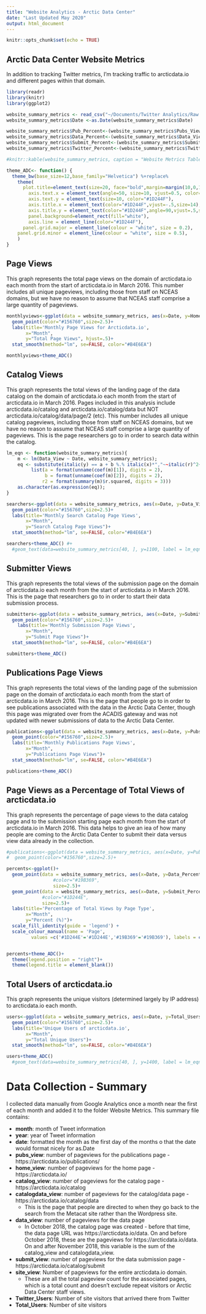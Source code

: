 ```yaml
---
title: "Website Analytics - Arctic Data Center"
date: "Last Updated May 2020"
output: html_document
---
```


```r
knitr::opts_chunk$set(echo = TRUE)
```

## Arctic Data Center Website Metrics

In addition to tracking Twitter metrics, I'm tracking traffic to arcticdata.io and different pages within that domain. 

```r
library(readr)
library(knitr)
library(ggplot2)

```

```r
website_summary_metrics <- read_csv("~/Documents/Twitter Analytics/Raw Data/website_summary_metrics.csv")
website_summary_metrics$Date <-as.Date(website_summary_metrics$Date) 

website_summary_metrics$Pub_Percent<-(website_summary_metrics$Pubs_View/website_summary_metrics$Site_View)*100
website_summary_metrics$Data_Percent<-(website_summary_metrics$Data_View/website_summary_metrics$Site_View)*100
website_summary_metrics$Submit_Percent<-(website_summary_metrics$Submit_View/website_summary_metrics$Site_View)*100
website_summary_metrics$Twitter_Percent<-(website_summary_metrics$Twitter_Users/website_summary_metrics$Total_Users)*100
```

```r
#knitr::kable(website_summary_metrics, caption = "Website Metrics Table")
```

```r
theme_ADC<- function() {
  theme_bw(base_size=12,base_family="Helvetica") %+replace%
    theme(
      plot.title=element_text(size=20, face="bold",margin=margin(10,0,10,0),color="#1D244F"),
        axis.text.x = element_text(angle=50, size=10, vjust=0.5, color="#1D244F"),
        axis.text.y = element_text(size=10, color="#1D244F"),
        axis.title.x = element_text(color="#1D244F",vjust=-.5,size=14),
        axis.title.y = element_text(color="#1D244F",angle=90,vjust=.5,size=14),
        panel.background=element_rect(fill="white"),
        axis.line = element_line(color="#1D244F"),
      panel.grid.major = element_line(colour = "white", size = 0.2), 
    panel.grid.minor = element_line(colour = "white", size = 0.5),
    )
}
```

## Page Views

This graph represents the total page views on the domain of arcticdata.io each month from the start of arcticdata.io in March 2016. This number includes all unique pageviews, including those from staff on NCEAS domains, but we have no reason to assume that NCEAS staff comprise a large quantity of pageviews. 

```r
monthlyviews<-ggplot(data = website_summary_metrics, aes(x=Date, y=Home_View)) +
  geom_point(color="#156760",size=2.5)+
  labs(title='Monthly Page Views for Arcticdata.io',
       x="Month",
       y="Total Page Views", hjust=.5)+
  stat_smooth(method="lm", se=FALSE, color="#B4E6EA")

monthlyviews+theme_ADC()
```

## Catalog Views

This graph represents the total views of the landing page of the data catalog on the domain of arcticdata.io each month from the start of arcticdata.io in March 2016. Pages included in this analysis include arcticdata.io/catalog and arcticdata.io/catalog/data but NOT arcticdata.io/catalog/data/page/2 (etc). This number includes all unique catalog pageviews, including those from staff on NCEAS domains, but we have no reason to assume that NCEAS staff comprise a large quantity of pageviews. This is the page researchers go to in order to search data within the catalog.

```r

lm_eqn <- function(website_summary_metrics){
    m <- lm(Data_View ~ Date, website_summary_metrics);
    eq <- substitute(italic(y) == a + b %.% italic(x)*","~~italic(r)^2~"="~r2, 
         list(a = format(unname(coef(m)[1]), digits = 2),
              b = format(unname(coef(m)[2]), digits = 2),
             r2 = format(summary(m)$r.squared, digits = 3)))
    as.character(as.expression(eq));
}

searchers<-ggplot(data = website_summary_metrics, aes(x=Date, y=Data_View)) +
  geom_point(color="#156760",size=2.5)+
  labs(title='Monthly Search Catalog Page Views',
       x="Month",
       y="Search Catalog Page Views")+
  stat_smooth(method="lm", se=FALSE, color="#B4E6EA")

searchers+theme_ADC() #+ 
  #geom_text(data=website_summary_metrics[40, ], y=1100, label = lm_eqn(website_summary_metrics), parse = TRUE)


```

## Submitter Views

This graph represents the total views of the submission page on the domain of arcticdata.io each month from the start of arcticdata.io in March 2016. This is the page that researchers go to in order to start their data submission process. 

```r
submitters<-ggplot(data = website_summary_metrics, aes(x=Date, y=Submit_View)) +
  geom_point(color="#156760",size=2.5)+
    labs(title='Monthly Submission Page Views',
       x="Month",
       y="Submit Page Views")+
  stat_smooth(method="lm", se=FALSE, color="#B4E6EA")

submitters+theme_ADC()
```

## Publications Page Views

This graph represents the total views of the landing page of the submission page on the domain of arcticdata.io each month from the start of arcticdata.io in March 2016. This is the page that people go to in order to see publications associated with the data in the Arctic Data Center, though this page was migrated over from the ACADIS gateway and was not updated with newer submissions of data to the Arctic Data Center.

```r
publications<-ggplot(data = website_summary_metrics, aes(x=Date, y=Pubs_View)) +
  geom_point(color="#156760",size=2.5)+
  labs(title='Monthly Publications Page Views',
       x="Month",
       y="Publications Page Views")+
  stat_smooth(method="lm", se=FALSE, color="#B4E6EA")

publications+theme_ADC()

```

## Page Views as a Percentage of Total Views of arcticdata.io

This graph represents the percentage of page views to the data catalog page and to the submission starting page each month from the start of arcticdata.io in March 2016. This data helps to give an iea of how many people are coming to the Arctic Data Center to submit their data versus view data already in the collection.

```r
#publications<-ggplot(data = website_summary_metrics, aes(x=Date, y=Pubs_View)) +
#  geom_point(color="#156760",size=2.5)+

percents<-ggplot()+
  geom_point(data = website_summary_metrics, aes(x=Date, y=Data_Percent, color='#19B369'),
                 #color="#19B369",
                 size=2.5)+
  geom_point(data = website_summary_metrics, aes(x=Date, y=Submit_Percent, color='#1D244E'),
             #color="#1D244E",
             size=2.5)+
  labs(title='Percentage of Total Views by Page Type',
       x="Month",
       y="Percent (%)")+
  scale_fill_identity(guide = 'legend') +
  scale_colour_manual(name = 'Page', 
         values =c('#1D244E'='#1D244E','#19B369'='#19B369'), labels = c('Catalog Page','Submission Page'))


percents+theme_ADC()+
  theme(legend.position = "right")+
  theme(legend.title = element_blank())

```

## Total Users of arcticdata.io

This graph represents the unique visitors (determined largely by IP address) to arcticdata.io each month.

```r

users<-ggplot(data = website_summary_metrics, aes(x=Date, y=Total_Users))+
  geom_point(color="#156760",size=2.5)+
  labs(title='Unique Users of arcticdata.io',
       x="Month",
       y="Total Unique Users")+
  stat_smooth(method="lm", se=FALSE, color="#B4E6EA")

users+theme_ADC()  
  #geom_text(data=website_summary_metrics[40, ], y=1400, label = lm_eqn(website_summary_metrics), parse = TRUE)

```

# Data Collection - Summary

I collected data manually from Google Analytics once a month near the first of each month and added it to the folder Website Metrics. This summary file contains:

* **month**: month of Tweet information
* **year**: year of Tweet information
* **date**: formatted the month as the first day of the months o that the date would format nicely for as.Date
* **pubs_view**: number of pageviews for the publications page - https://arcticdata.io/publications/
* **home_view**: number of pageviews for the home page - https://arcticdata.io/
* **catalog_view**: number of pageviews for the catalog page - https://arcticdata.io/catalog
* **catalogdata_view**: number of pageviews for the catalog/data page - https://arcticdata.io/catalog/data
    * This is the page that people are directed to when they go back to the search from the Metacat site rather than the Wordpress site.
* **data_view**: number of pageviews for the data page
    * In October 2018, the catalog page was created - before that time, the data page URL was https://arcticdata.io/data. On and before October 2018, these are the pageviews for https://arcticdata.io/data. On and after November 2018, this variable is the sum of the catalog_view and catalogdata_view.
* **submit_view**: number of pageviews for the data submission page - https://arcticdata.io/catalog/submit
* **site_view**: Number of pageviews for the entire arcticdata.io domain.
    * These are all the total pageview count for the associated pages, which is a total count and doesn't exclude repeat visitors or Arctic Data Center staff views.
* **Twitter_Users**: Number of site visitors that arrived there from Twitter 
* **Total_Users**: Number of site visitors